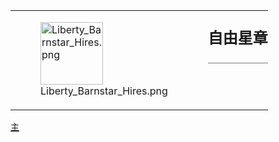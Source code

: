 {| style="border: 1px solid {{{border|gray}}}; background-color: {{{color|#fdffe7}}};"
|rowspan="2" valign="top" | [[File:Liberty_Barnstar_Hires.png|100px]]
|rowspan="2" |
|style="font-size: x-large; padding: 0; vertical-align: bottom; height: 1.1em;" | '''自由星章'''
|-
|style="vertical-align: top; border-top: 1px solid gray;" | {{{1}}}
|}<noinclude>
[[Category:維基星章模板|主]]
</noinclude>